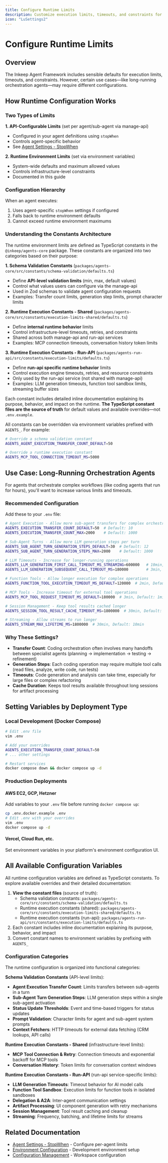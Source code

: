 ```yaml
---
title: Configure Runtime Limits
description: Customize execution limits, timeouts, and constraints for your deployment
icon: "LuSettings2"
---
```


# Configure Runtime Limits

## Overview

The Inkeep Agent Framework includes sensible defaults for execution limits, timeouts, and constraints. However, certain use cases—like long-running orchestration agents—may require different configurations.

## How Runtime Configuration Works

### Two Types of Limits

**1. API-Configurable Limits** (set per agent/sub-agent via manage-api)
- Configured in your agent definitions using `stopWhen`
- Controls agent-specific behavior
- See [Agent Settings - StopWhen](/docs/typescript-sdk/agent-settings#configuring-stopwhen)

**2. Runtime Environment Limits** (set via environment variables)
- System-wide defaults and maximum allowed values
- Controls infrastructure-level constraints
- Documented in this guide

### Configuration Hierarchy

When an agent executes:
1. Uses agent-specific `stopWhen` settings if configured
2. Falls back to runtime environment defaults
3. Cannot exceed runtime environment maximums

### Understanding the Constants Architecture

The runtime environment limits are defined as TypeScript constants in the `@inkeep/agents-core` package. These constants are organized into two categories based on their purpose:

**1. Schema Validation Constants** (`packages/agents-core/src/constants/schema-validation/defaults.ts`)
- Define **API-level validation limits** (min, max, default values)
- Control what values users can configure via the manage-api
- Used in Zod schemas to validate agent configuration requests
- Examples: Transfer count limits, generation step limits, prompt character limits

**2. Runtime Execution Constants - Shared** (`packages/agents-core/src/constants/execution-limits-shared/defaults.ts`)
- Define **internal runtime behavior** limits
- Control infrastructure-level timeouts, retries, and constraints
- Shared across both manage-api and run-api services
- Examples: MCP connection timeouts, conversation history token limits

**3. Runtime Execution Constants - Run-API** (`packages/agents-run-api/src/constants/execution-limits/defaults.ts`)
- Define **run-api specific runtime behavior** limits
- Control execution engine timeouts, retries, and resource constraints
- Only used by the run-api service (not shared with manage-api)
- Examples: LLM generation timeouts, function tool sandbox limits, streaming buffer sizes

Each constant includes detailed inline documentation explaining its purpose, behavior, and impact on the runtime. **The TypeScript constant files are the source of truth** for default values and available overrides—not `.env.example`.

All constants can be overridden via environment variables prefixed with `AGENTS_`. For example:
```bash
# Override a schema validation constant
AGENTS_AGENT_EXECUTION_TRANSFER_COUNT_DEFAULT=50

# Override a runtime execution constant
AGENTS_MCP_TOOL_CONNECTION_TIMEOUT_MS=5000
```

## Use Case: Long-Running Orchestration Agents

For agents that orchestrate complex workflows (like coding agents that run for hours), you'll want to increase various limits and timeouts.

### Recommended Configuration

Add these to your `.env` file:

```bash
# Agent Execution - Allow more sub-agent transfers for complex orchestration
AGENTS_EXECUTION_TRANSFER_COUNT_DEFAULT=50  # Default: 10
AGENTS_EXECUTION_TRANSFER_COUNT_MAX=2000    # Default: 1000

# Sub-Agent Turns - Allow more LLM generation steps per turn
AGENTS_SUB_AGENT_TURN_GENERATION_STEPS_DEFAULT=30  # Default: 12
AGENTS_SUB_AGENT_TURN_GENERATION_STEPS_MAX=2000    # Default: 1000

# LLM Timeouts - Increase for longer-running operations
AGENTS_LLM_GENERATION_FIRST_CALL_TIMEOUT_MS_STREAMING=600000   # 10min, Default: 4.5min
AGENTS_LLM_GENERATION_SUBSEQUENT_CALL_TIMEOUT_MS=180000        # 3min, Default: 1.5min

# Function Tools - Allow longer execution for complex operations
AGENTS_FUNCTION_TOOL_EXECUTION_TIMEOUT_MS_DEFAULT=120000  # 2min, Default: 30sec

# MCP Tools - Increase timeout for external tool operations
AGENTS_MCP_TOOL_REQUEST_TIMEOUT_MS_DEFAULT=180000  # 3min, Default: 1min

# Session Management - Keep tool results cached longer
AGENTS_SESSION_TOOL_RESULT_CACHE_TIMEOUT_MS=1800000  # 30min, Default: 5min

# Streaming - Allow streams to run longer
AGENTS_STREAM_MAX_LIFETIME_MS=1800000  # 30min, Default: 10min
```

### Why These Settings?

- **Transfer Count**: Coding orchestration often involves many handoffs between specialist agents (planning → implementation → testing → refinement)
- **Generation Steps**: Each coding operation may require multiple tool calls (read files, analyze, write code, run tests)
- **Timeouts**: Code generation and analysis can take time, especially for large files or complex refactoring
- **Cache Duration**: Keeps tool results available throughout long sessions for artifact processing

## Setting Variables by Deployment Type

### Local Development (Docker Compose)

```bash
# Edit .env file
vim .env

# Add your overrides
AGENTS_EXECUTION_TRANSFER_COUNT_DEFAULT=50
# ... other settings

# Restart services
docker compose down && docker compose up -d
```

### Production Deployments

#### AWS EC2, GCP, Hetzner
Add variables to your `.env` file before running `docker compose up`:

```bash
cp .env.docker.example .env
# Edit .env with your overrides
vim .env
docker compose up -d
```

#### Vercel, Cloud Run, etc.
Set environment variables in your platform's environment configuration UI.

## All Available Configuration Variables

All runtime configuration variables are defined as TypeScript constants. To explore available overrides and their detailed documentation:

1. **View the constant files** (source of truth):
   - Schema validation constants: `packages/agents-core/src/constants/schema-validation/defaults.ts`
   - Runtime execution constants (shared): `packages/agents-core/src/constants/execution-limits-shared/defaults.ts`
   - Runtime execution constants (run-api): `packages/agents-run-api/src/constants/execution-limits/defaults.ts`
2. Each constant includes inline documentation explaining its purpose, behavior, and impact
3. Convert constant names to environment variables by prefixing with `AGENTS_`

### Configuration Categories

The runtime configuration is organized into functional categories:

**Schema Validation Constants** (API-level limits):
- **Agent Execution Transfer Count**: Limits transfers between sub-agents in a turn
- **Sub-Agent Turn Generation Steps**: LLM generation steps within a single sub-agent activation
- **Status Update Thresholds**: Event and time-based triggers for status updates
- **Prompt Validation**: Character limits for agent and sub-agent system prompts
- **Context Fetchers**: HTTP timeouts for external data fetching (CRM lookups, API calls)

**Runtime Execution Constants - Shared** (infrastructure-level limits):
- **MCP Tool Connection & Retry**: Connection timeouts and exponential backoff for MCP tools
- **Conversation History**: Token limits for conversation context windows

**Runtime Execution Constants - Run-API** (run-api service-specific limits):
- **LLM Generation Timeouts**: Timeout behavior for AI model calls
- **Function Tool Sandbox**: Execution limits for function tools in isolated sandboxes
- **Delegation & A2A**: Inter-agent communication settings
- **Artifact Processing**: UI component generation with retry mechanisms
- **Session Management**: Tool result caching and cleanup
- **Streaming**: Frequency, batching, and lifetime limits for streams

## Related Documentation

- [Agent Settings - StopWhen](/docs/typescript-sdk/agent-settings#configuring-stopwhen) - Configure per-agent limits
- [Environment Configuration](/docs/community/contributing/environment-configuration) - Development environment setup
- [Configuration Management](/docs/typescript-sdk/configuration) - Workspace configuration
